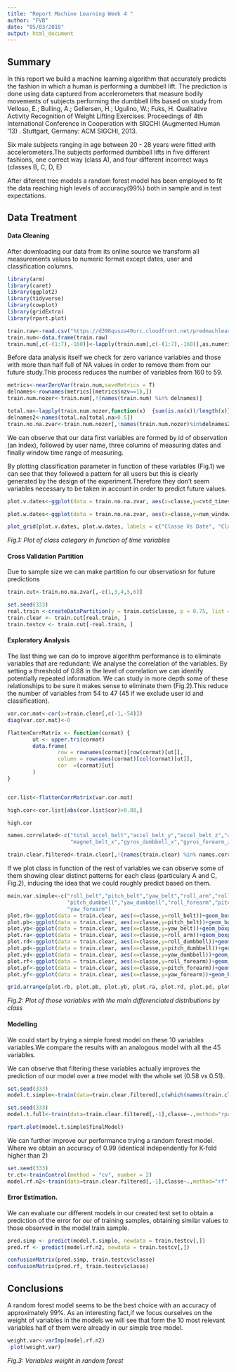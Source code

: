 ```yaml
---
title: "Report Machine Learning Week 4 "
author: "FVB"
date: "05/03/2018"
output: html_document
---
```


## Summary

In this report we build a machine learning algorithm that accurately predicts the fashion in which a human is performing a dumbbell lift. The prediction is done using data captured from accelerometers that measure bodily movements of subjects performing the dumbbell lifts based on study from Velloso, E.; Bulling, A.; Gellersen, H.; Ugulino, W.; Fuks, H. Qualitative Activity Recognition of Weight Lifting Exercises. Proceedings of 4th International Conference in Cooperation with SIGCHI (Augmented Human '13) . Stuttgart, Germany: ACM SIGCHI, 2013.

Six male subjects ranging in age between 20 - 28 years were fitted with accelerometers.The subjects performed dumbbell lifts in five different fashions, one correct way (class A), and four different incorrect ways (classes B, C, D, E)

After diferent tree models a random forest model has been employed to fit the data reaching high levels of accuracy(99%) both in sample and in test expectations.

## Data Treatment

#### Data Cleaning

After downloading our data from its online source we transform all measurements values to numeric format except dates, user and classification columns.

```r
library(arm)
library(caret)
library(ggplot2)
library(tidyverse)
library(cowplot)
library(gridExtra)
library(rpart.plot)

train.raw<-read.csv("https://d396qusza40orc.cloudfront.net/predmachlearn/pml-training.csv")
train.num<-data.frame(train.raw)
train.num[,c(-(1:7),-160)]<-lapply(train.num[,c(-(1:7),-160)],as.numeric)
```

Before data analysis itself we check for zero variance variables and those with more than half full of NA values in order to remove them from our future study.This process reduces the number of variables from 160 to 59.

```r
metrics<-nearZeroVar(train.num,saveMetrics = T)
delnames<-rownames(metrics[(metrics$nzv==1),])
train.num.nozer<-train.num[,!(names(train.num) %in% delnames)]

total.na<-lapply(train.num.nozer,function(x)  {sum(is.na(x))/length(x)})
delnames2<-names(total.na[total.na>0.5])
train.no.na.zvar<-train.num.nozer[,!names(train.num.nozer)%in%delnames2]
```


We can observe that our data first variables are formed by id of observation (an index), followed by user name, three columns of measuring dates and finally window time range of measuring.

By plotting classification parameter in function of these variables (Fig.1) we can see that they followed a pattern for all users but this is clearly generated by the design of the experiment.Therefore they don't seem variables necessary to be taken in account in order to predict future values.

```r
plot.v.dates<-ggplot(data = train.no.na.zvar, aes(x=classe,y=cvtd_timestamp,col=user_name))+geom_point()

plot.w.dates<-ggplot(data = train.no.na.zvar, aes(x=classe,y=num_window,col=user_name))+geom_point()

plot_grid(plot.v.dates, plot.w.dates, labels = c("Classe Vs Date", "Classe vs Window Range"))
```

*Fig.1: Plot of class category in function of time variables*

#### Cross Validation Partition

Due to sample size we can make partition fo our observatiosn for future predictions
```r
train.cut<-train.no.na.zvar[,-c(1,3,4,5,6)]

set.seed(333)
real.train <-createDataPartition(y = train.cut$classe, p = 0.75, list = FALSE)
train.clear <- train.cut[real.train, ]
train.testcv <- train.cut[-real.train, ]
```

#### Exploratory Analysis

The last thing we can do to improve algorithm performance is to eliminate variables that are redundant: We analyse  the correlation of the variables. By setting a threshold of 0.88 in the level of correlation we can identify potentially repeated information. We can study in more depth some of these relationships to be sure it makes sense to eliminate them (Fig.2).This reduce the number of variables from 54 to 47 (45 if we exclude user id and classification).

```r


var.cor.mat<-cor(x=train.clear[,c(-1,-54)])
diag(var.cor.mat)<-0

flattenCorrMatrix <- function(cormat) {
        ut <- upper.tri(cormat)
        data.frame(
                row = rownames(cormat)[row(cormat)[ut]],
                column = rownames(cormat)[col(cormat)[ut]],
                cor  =(cormat)[ut]
        )
}


cor.list<-flattenCorrMatrix(var.cor.mat)

high.cor<-cor.list[abs(cor.list$cor)>0.88,]

high.cor

names.correlated<-c("total_accel_belt","accel_belt_y","accel_belt_z","accel_belt_x",
                    "magnet_belt_x","gyros_dumbbell_x","gyros_forearm_z")

train.clear.filtered<-train.clear[,!(names(train.clear) %in% names.correlated)]
```

If we plot class in function of the rest of variables we can observe some of them showing clear distinct patterns for each class (particulary A and C, Fig.2), inducing the idea that we could roughly predict based on them.

```r



main.var.simple<-c("roll_belt","pitch_belt","yaw_belt","roll_arm","roll_dumbbell",
                   "pitch_dumbbell","yaw_dumbbell","roll_forearm","pitch_forearm",
                   "yaw_forearm")
plot.rb<-ggplot(data = train.clear, aes(x=classe,y=roll_belt))+geom_boxplot()
plot.pb<-ggplot(data = train.clear, aes(x=classe,y=pitch_belt))+geom_boxplot()
plot.yb<-ggplot(data = train.clear, aes(x=classe,y=yaw_belt))+geom_boxplot()
plot.ra<-ggplot(data = train.clear, aes(x=classe,y=roll_arm))+geom_boxplot()
plot.rd<-ggplot(data = train.clear, aes(x=classe,y=roll_dumbbell))+geom_boxplot()
plot.pd<-ggplot(data = train.clear, aes(x=classe,y=pitch_dumbbell))+geom_boxplot()
plot.yd<-ggplot(data = train.clear, aes(x=classe,y=yaw_dumbbell))+geom_boxplot()
plot.rf<-ggplot(data = train.clear, aes(x=classe,y=roll_forearm))+geom_boxplot()
plot.pf<-ggplot(data = train.clear, aes(x=classe,y=pitch_forearm))+geom_boxplot()
plot.yf<-ggplot(data = train.clear, aes(x=classe,y=yaw_forearm))+geom_boxplot()

grid.arrange(plot.rb, plot.pb, plot.yb, plot.ra, plot.rd, plot.pd, plot.yd, plot.rf, plot.pf, plot.yf, ncol = 3, nrow = 4)

```
*Fig.2: Plot of those variables with the main differenciated distributions by class*

#### Modelling

We could start by trying a simple forest model on these 10 variables  variables.We compare the results with an analogous model with all the 45 variables.

We can observe that filtering these variables actually improves the prediction of our model over a tree model with the whole set (0.58 vs 0.51).

```r

set.seed(333)
model.t.simple<-train(data=train.clear.filtered[,c(which(names(train.clear.filtered)%in%main.var.simple),47)],classe~.,method="rpart")

set.seed(333)
model.t.full<-train(data=train.clear.filtered[,-1],classe~.,method="rpart")

rpart.plot(model.t.simple$finalModel)
```

We can further improve our performance trying a random forest model. Where we obtain an accuracy of 0.99 (identical independently for K-fold higher than 2) 


```r
set.seed(333)
tr.ct<-trainControl(method = "cv", number = 2)
model.rf.n2<-train(data=train.clear.filtered[,-1],classe~.,method="rf",trControl=tr.ct)

```

#### Error Estimation.

We can evaluate our different models in our created test set to obtain a prediction of the error for our of training samples, obtaining similar values to those observed in the model train sample.

```r
pred.simp <- predict(model.t.simple, newdata = train.testcv[,])
pred.rf <- predict(model.rf.n2, newdata = train.testcv[,])

confusionMatrix(pred.simp, train.testcv$classe)
confusionMatrix(pred.rf, train.testcv$classe)

```

## Conclusions

A random forest model seems to be the best choice with an accuracy of approximately 99%. As an interesting fact,if we focus ourselves on the weight of variables in the models we will see that form the 10 most relevant variables half of them were already in our simple  tree model.

```r
weight.var<-varImp(model.rf.n2)
 plot(weight.var)
```

*Fig.3: Variables weight in random forest*
